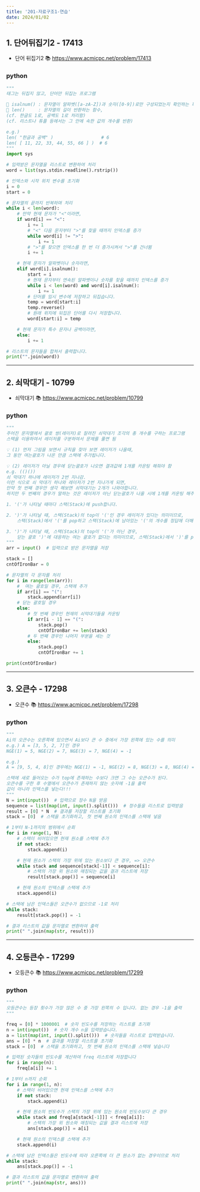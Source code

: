 ```yaml
---
title: '201-자료구조1-연습'
date: 2024/01/02
---
```


## 1. 단어뒤집기2 - 17413

- 단어 뒤집기2 📚 https://www.acmicpc.net/problem/17413

### python

```py
"""
태그는 뒤집지 않고, 단어만 뒤집는 프로그램

📌 isalnum() : 문자열이 알파벳([a-zA-Z])과 숫자([0-9])로만 구성되었는지 확인하는 파이썬 문자열 메소드
📌 len()     : 문자열의 길이 반환하는 함수,
(cf. 한글도 1로, 공백도 1로 처리함)
(cf. 리스트나 튜플 등에서는 그 안에 속한 값의 개수를 반환)

e.g.)
len( "한글과 공백" )                  # 6
len( [ 11, 22, 33, 44, 55, 66 ] )  # 6
"""
import sys

# 입력받은 문자열을 리스트로 변환하여 처리
word = list(sys.stdin.readline().rstrip())

# 인덱스와 시작 위치 변수를 초기화
i = 0
start = 0

# 문자열의 끝까지 반복하며 처리
while i < len(word):
    # 만약 현재 문자가 "<"이라면,
    if word[i] == "<":
        i += 1
        # "<" 다음 문자부터 ">"를 찾을 때까지 인덱스를 증가
        while word[i] != ">":
            i += 1
        # ">"를 찾으면 인덱스를 한 번 더 증가시켜서 ">"를 건너뜀
        i += 1

    # 현재 문자가 알파벳이나 숫자라면,
    elif word[i].isalnum():
        start = i
        # 현재 문자부터 연속된 알파벳이나 숫자를 찾을 때까지 인덱스를 증가
        while i < len(word) and word[i].isalnum():
            i += 1
        # 단어를 임시 변수에 저장하고 뒤집습니다.
        temp = word[start:i]
        temp.reverse()
        # 원래 위치에 뒤집은 단어를 다시 저장합니다.
        word[start:i] = temp

    # 현재 문자가 특수 문자나 공백이라면,
    else:
        i += 1

# 리스트의 문자들을 합쳐서 출력합니다.
print("".join(word))
```

---

## 2. 쇠막대기 - 10799

- 쇠막대기 📚 https://www.acmicpc.net/problem/10799

### python

```py
"""
주어진 문자열에서 괄호 쌍(레이저)로 잘려진 쇠막대기 조각의 총 개수를 구하는 프로그램
스택을 이용하여서 레이저를 구분하여서 문제를 풀면 됨

💡 (1) 먼저 그림을 보면서 규칙을 찾아 보면 레이저가 나올때,
그 동안 여는괄호가 나온 만큼 스택에 추가됩니다.

💡 (2) 레이저가 아닐 경우에 닫는괄호가 나오면 결과값에 1개를 카운팅 해줘야 함
e.g. (()())
쇠 막대기 하나에 레이저가 2번 지나감.
이런 식으로 쇠 막대기 하나와 레이저가 2번 지나가게 되면,
만약 첫 번째 경우만 생각 해보면 쇠막대기는 2개가 나와야합니다.
하지만 두 번째의 경우가 말하는 것은 레이저가 아닌 닫는괄호가 나올 시에 1개를 카운팅 해주어서 3개가 됩

1. '('가 나타날 때마다 스택(Stack)에 push합니다.

2. ')'가 나타날 때, 스택(Stack)의 top이 '('인 경우 레이저가 있다는 의미이므로,
    스택(Stack)에서 '('를 pop하고 스택(Stack)에 남아있는 '('의 개수를 정답에 더해줍니다.

3. ')'가 나타날 때, 스택(Stack)의 top이 '('가 아닌 경우,
    닫는 괄호 ')'에 대응하는 여는 괄호가 없다는 의미이므로, 스택(Stack)에서 ')'를 pop하고 정답에 1을 더해줍니다.
"""
arr = input()  # 입력으로 받은 문자열을 저장

stack = []
cntOfIronBar = 0

# 문자열의 각 문자를 처리
for i in range(len(arr)):
    #  여는 괄호일 경우, 스택에 추가
    if arr[i] == "(":
        stack.append(arr[i])
    # 닫는 괄호일 경우
    else:
        # 첫 번째 경우인 현재의 쇠막대기들을 카운팅
        if arr[i - 1] == "(":
            stack.pop()
            cntOfIronBar += len(stack)
        # 두 번째 경우인 나머지 부분을 세는 것
        else:
            stack.pop()
            cntOfIronBar += 1

print(cntOfIronBar)
```

---

## 3. 오큰수 - 17298

- 오큰수 📚 https://www.acmicpc.net/problem/17298

### python

```py
"""
Ai의 오큰수는 오른쪽에 있으면서 Ai보다 큰 수 중에서 가장 왼쪽에 있는 수를 의미
e.g.) A = [3, 5, 2, 7]인 경우
NGE(1) = 5, NGE(2) = 7, NGE(3) = 7, NGE(4) = -1

e.g.)
A = [9, 5, 4, 8]인 경우에는 NGE(1) = -1, NGE(2) = 8, NGE(3) = 8, NGE(4) = -1

스택에 새로 들어오는 수가 top에 존재하는 수보다 크면 그 수는 오큰수가 된다.
오큰수를 구한 후 수열에서 오큰수가 존재하지 않는 숫자에 -1을 출력
값이 아니라 인덱스를 넣는다!!!
"""
N = int(input())  # 입력으로 정수 N을 받음
sequence = list(map(int, input().split()))  # 정수들을 리스트로 입력받음
result = [0] * N  # 결과를 저장할 리스트를 초기화
stack = [0]  # 스택을 초기화하고, 첫 번째 원소의 인덱스를 스택에 넣음

# 1부터 N-1까지의 범위에서 순회
for i in range(1, N):
    # 스택이 비어있으면 현재 원소를 스택에 추가
    if not stack:
        stack.append(i)

    # 현재 원소가 스택의 가장 위에 있는 원소보다 큰 경우, => 오큰수
    while stack and sequence[stack[-1]] < sequence[i]:
        # 스택의 가장 위 원소와 매칭되는 값을 결과 리스트에 저장
        result[stack.pop()] = sequence[i]

    # 현재 원소의 인덱스를 스택에 추가
    stack.append(i)

# 스택에 남은 인덱스들은 오큰수가 없으므로 -1로 처리
while stack:
    result[stack.pop()] = -1

# 결과 리스트의 값을 문자열로 변환하여 출력
print(" ".join(map(str, result)))
```

---

## 4. 오등큰수 - 17299

- 오등큰수 📚 https://www.acmicpc.net/problem/17299

### python

```py
"""
오등큰수는 등장 횟수가 가장 많은 수 중 가장 왼쪽의 수 입니다. 없는 경우 -1을 출력
"""

freq = [0] * 1000001  # 숫자 빈도수를 저장하는 리스트를 초기화
n = int(input())  # 숫자 개수 n을 입력받습니다.
a = list(map(int, input().split()))  # 숫자들을 리스트로 입력받습니다.
ans = [0] * n  # 결과를 저장할 리스트를 초기화
stack = [0]  # 스택을 초기화하고, 첫 번째 원소의 인덱스를 스택에 넣습니다

# 입력된 숫자들의 빈도수를 계산하여 freq 리스트에 저장합니다
for i in range(n):
    freq[a[i]] += 1

# 1부터 n까지 순회
for i in range(1, n):
    # 스택이 비어있으면 현재 인덱스를 스택에 추가
    if not stack:
        stack.append(i)

    # 현재 원소의 빈도수가 스택의 가장 위에 있는 원소의 빈도수보다 큰 경우
    while stack and freq[a[stack[-1]]] < freq[a[i]]:
        # 스택의 가장 위 원소와 매칭되는 값을 결과 리스트에 저장
        ans[stack.pop()] = a[i]

    # 현재 원소의 인덱스를 스택에 추가
    stack.append(i)

# 스택에 남은 인덱스들은 빈도수에 따라 오른쪽에 더 큰 원소가 없는 경우이므로 처리
while stack:
    ans[stack.pop()] = -1

# 결과 리스트의 값을 문자열로 변환하여 출력
print(" ".join(map(str, ans)))
```
